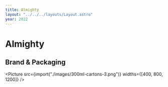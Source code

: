 ```yaml
---
title: Almighty
layout: "../../../layouts/Layout.astro"
year: 2022
---
```



# Almighty

## Brand & Packaging

<Picture
  src={import("./images/300ml-cartons-3.png")}
  widths={[400, 800, 1200]}
/>
